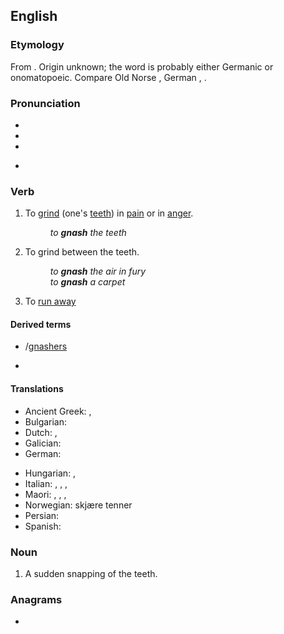 ==English==
{{was wotd|2007|March|18}}

===Etymology===
From {{etyl|enm|en}} {{m|enm|gnasten}}. Origin unknown; the word is probably either Germanic or onomatopoeic. Compare Old Norse {{m|non|gnastan}}, German {{m|de|knirschen}}, {{cog|nds-de|gnirschen|gnirschen, gnörschen|gnash}}.

===Pronunciation===
* {{IPA|/næʃ/|lang=en}}
* {{audio|en-us-gnash.ogg|Audio (US)|lang=en}}
* {{rhymes|æʃ|lang=en}}

* {{homophones|lang=en|Nash}}

===Verb===
{{en-verb|es}}

# {{lb|en|transitive}} To [[grind]] (one's [[teeth]]) in [[pain]] or in [[anger]].
#: ''to '''gnash''' the teeth''
# {{lb|en|transitive}} To grind between the teeth.
#: ''to '''gnash''' the air in fury''
#: ''to '''gnash''' a carpet''
# {{lb|en|Geordie}} To [[run away]]

====Derived terms====
* {{l|en|gnasher}}/[[gnashers]]
* {{l|en|gnashy}}

====Translations====
{{trans-top|to grind one's teeth in pain or in anger}}
* Ancient Greek: {{t|grc|βρύκω}}, {{t|grc|βρύχω}}
* Bulgarian: {{t|bg|скърцам със зъби|sc=Cyrl}}
* Dutch: {{t+|nl|tandenknarsen}}, {{t+|nl|knarsetanden}}
* Galician: {{t+|gl|rilar}}
* German: {{t+|de|knirschen}}
{{trans-mid}}
* Hungarian: {{t+|hu|csikorgatja a fogát}}, {{t+|hu|fogát csikorgatja}}
* Italian: {{t+|it|digrignare}}, {{t|it|dirugginire}}, {{t+|it|sbattere}}, {{t+|it|scuotere}}
* Maori: {{t|mi|tetē}}, {{t|mi|tetēā}}, {{t|mi|whakatetēā}}, {{t|mi|nenē}}
* Norwegian: skjære tenner
* Persian: {{t+|fa|ساییدن|tr=sâyidan}}
* Spanish: {{t|es|crujir de dientes}}
{{trans-bottom}}

===Noun===
{{en-noun|es}}

# A sudden snapping of the teeth.

===Anagrams===
* {{anagrams|en|Ghans|Shang|hangs}}